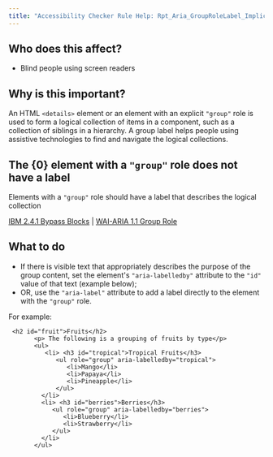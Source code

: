 ```yaml
---
title: "Accessibility Checker Rule Help: Rpt_Aria_GroupRoleLabel_Implicit"
---
```


<div className="toolHelp">
<Row>
<Column colLg={5} colMd={3} colSm={4} className="toolLeft">

## Who does this affect?

* Blind people using screen readers

## Why is this important?

An HTML `<details>` element or an element with an explicit `"group"` role is used to form a logical collection of items in a component, such as a collection of siblings in a hierarchy. A group label helps people using assistive technologies to find and navigate the logical collections.

</Column>
<Column colLg={11} colMd={5} colSm={4} className="toolMain">

<div id="locLevel"></div>

## The {0} element with a `"group"` role does not have a label
Elements with a `"group"` role should have a label that describes the logical collection

[IBM 2.4.1 Bypass Blocks](http://www.ibm.com/able/guidelines/ci162/bypass_blocks.html) | [WAI-ARIA 1.1 Group Role](https://www.w3.org/TR/wai-aria-1.1/#group)

<div id="locSnippet"></div>

## What to do

* If there is visible text that appropriately describes the purpose of the group content, set the element's `"aria-labelledby"` attribute to the `"id"` value of that text (example below);
* OR, use the `"aria-label"` attribute to add a label directly to the element with the `"group"` role.

For example:
```
 <h2 id="fruit">Fruits</h2>
       <p> The following is a grouping of fruits by type</p>
       <ul>
          <li> <h3 id="tropical">Tropical Fruits</h3>
             <ul role="group" aria-labelledby="tropical">
                <li>Mango</li>
                <li>Papaya</li>
                <li>Pineapple</li>
             </ul>
         </li>
         <li> <h3 id="berries">Berries</h3>
            <ul role="group" aria-labelledby="berries">
               <li>Blueberry</li>
               <li>Strawberry</li>
            </ul>
         </li>
       </ul>
```


</Column>
</Row>
</div>
